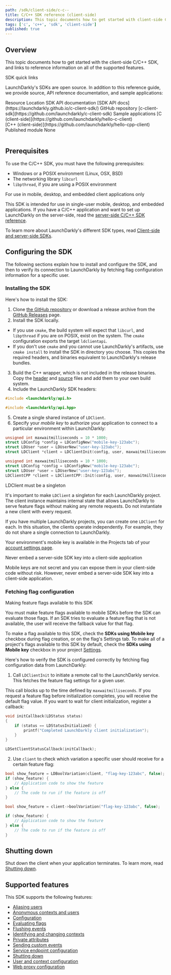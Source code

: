 ```yaml
---
path: /sdk/client-side/c-c--
title: C/C++ SDK reference (client-side)
description: This topic documents how to get started with client-side C/C++ SDK, and links to reference information on all of the supported features.
tags: ['c', 'c++', 'sdk', 'client-side']
published: true
---
```


## Overview

This topic documents how to get started with the client-side C/C++ SDK, and links to reference information on all of the supported features.

<Callout intent="primary">
<CalloutTitle>SDK quick links</CalloutTitle>
<CalloutDescription>

LaunchDarkly's SDKs are open source. In addition to this reference guide, we provide source, API reference documentation, and sample applications:

<Table>
  <TableHeader>
    <TableHeadCell>Resource</TableHeadCell>
    <TableHeadCell>Location</TableHeadCell>
  </TableHeader>
  <TableBody>
    <TableRow>
      <TableCell>SDK API documentation</TableCell>
      <TableCell>
        [SDK API docs](https://launchdarkly.github.io/c-client-sdk/)
      </TableCell>
    </TableRow>
    <TableRow>
      <TableCell>GitHub repository</TableCell>
      <TableCell>
        [c-client-sdk](https://github.com/launchdarkly/c-client-sdk)
      </TableCell>
    </TableRow>
    <TableRow>
      <TableCell>Sample applications</TableCell>
      <TableCell>
        [C (client-side)](https://github.com/launchdarkly/hello-c-client)
        <br /> [C++ (client-side)](https://github.com/launchdarkly/hello-cpp-client)
      </TableCell>
    </TableRow>
    <TableRow>
      <TableCell>Published module</TableCell>
      <TableCell>None</TableCell>
    </TableRow>
  </TableBody>
</Table>

</CalloutDescription>
</Callout>

## Prerequisites

To use the C/C++ SDK, you must have the following prerequisites:

- Windows or a POSIX environment (Linux, OSX, BSD)
- The networking library `libcurl`
- `libpthread`, if you are using a POSIX environment

<Callout intent="info">
<CalloutTitle>For use in mobile, desktop, and embedded client applications only</CalloutTitle>
<CalloutDescription>

This SDK is intended for use in single-user mobile, desktop, and embedded applications. If you have a C/C++ application and want to set up LaunchDarkly on the server-side, read the [server-side C/C++ SDK reference](/sdk/server-side/c-c--).

To learn more about LaunchDarkly's different SDK types, read [Client-side and server-side SDKs](/sdk/concepts/client-side-server-side).

</CalloutDescription>
</Callout>

## Configuring the SDK

The following sections explain how to install and configure the SDK, and then to verify its connection to LaunchDarkly by fetching flag configuration information for a specific user.

### Installing the SDK

Here's how to install the SDK:

1. Clone [the GitHub repository](https://github.com/launchdarkly/c-client-sdk) or download a release archive from the [GitHub Releases](https://github.com/launchdarkly/c-client-sdk/releases) page.
2. Install the SDK locally.

- If you use `cmake`, the build system will expect that `libcurl`, and `libpthread` if you are on POSIX, exist on the system. The `cmake` configuration exports the target `ldclientapi`.
- If you don't use `cmake` and you cannot use LaunchDarkly's artifacts, use `cmake install` to install the SDK in directory you choose. This copies the required headers, and binaries equivalent to LaunchDarkly's release bundles.

3. Build the C++ wrapper, which is not included in the release binaries. Copy the [header](https://github.com/launchdarkly/c-client-sdk/blob/master/cpp/include/launchdarkly/api.hpp) and [source](https://github.com/launchdarkly/c-client-sdk/blob/master/cpp/api.cpp) files and add them to your own build system.
4. Include the LaunchDarkly SDK headers:

<CodeSample>
<CSTab label="C">

```c
#include <launchdarkly/api.h>
```

</CSTab>
<CSTab label="C++">

```c
#include <launchdarkly/api.hpp>
```

</CSTab>
</CodeSample>

5. Create a single shared instance of `LDClient`.
6. Specify your _mobile key_ to authorize your application to connect to a particular environment within LaunchDarkly:

<CodeSample>
<CSTab label="C">

```c
unsigned int maxwaitmilliseconds = 10 * 1000;
struct LDConfig *config = LDConfigNew("mobile-key-123abc");
struct LDUser *user = LDUserNew("user-key-123abc");
struct LDClient *client = LDClientInit(config, user, maxwaitmilliseconds);
```

</CSTab>
<CSTab label="C++">

```cpp
unsigned int maxwaitmilliseconds = 10 * 1000;
struct LDConfig *config = LDConfigNew("mobile-key-123abc");
struct LDUser *user = LDUserNew("user-key-123abc");
LDClientCPP *client = LDClientCPP::Init(config, user, maxwaitmilliseconds);
```

</CSTab>
</CodeSample>

<Callout intent="alert">
<CalloutTitle>LDClient must be a singleton</CalloutTitle>
<CalloutDescription>

It's important to make `LDClient` a singleton for each LaunchDarkly project. The client instance maintains internal state that allows LaunchDarkly to serve feature flags without making any remote requests. Do not instantiate a new client with every request.

If you have multiple LaunchDarkly projects, you can create one `LDClient` for each. In this situation, the clients operate independently. For example, they do not share a single connection to LaunchDarkly.

</CalloutDescription>
</Callout>

Your environment's mobile key is available in the Projects tab of your [account settings page](https://app.launchdarkly.com/settings#/projects).

<Callout intent="alert">
<CalloutTitle>Never embed a server-side SDK key into a client-side application</CalloutTitle>
<CalloutDescription>

Mobile keys are not secret and you can expose them in your client-side code without risk. However, never embed a server-side SDK key into a client-side application.

</CalloutDescription>
</Callout>

### Fetching flag configuration

<Callout intent="alert">
<CalloutTitle>Making feature flags available to this SDK</CalloutTitle>
<CalloutDescription>

You must make feature flags available to mobile SDKs before the SDK can evaluate those flags. If an SDK tries to evaluate a feature flag that is not available, the user will receive the fallback value for that flag.

To make a flag available to this SDK, check the **SDKs using Mobile key** checkbox during flag creation, or on the flag's Settings tab. To make all of a project's flags available to this SDK by default, check the **SDKs using Mobile key** checkbox in your project [Settings](https://app.launchdarkly.com/settings/projects).

</CalloutDescription>
</Callout>

Here's how to verify the SDK is configured correctly by fetching flag configuration data from LaunchDarkly:

1. Call `LDClientInit` to initiate a remote call to the LaunchDarkly service. This fetches the feature flag settings for a given user.

This call blocks up to the time defined by `maxwaitmilliseconds`. If you request a feature flag before initialization completes, you will receive the default flag value. If you want to wait for client initialization, register a callback:

<CodeSample>
<CSTab label="C">

```c
void initCallback(LDStatus status)
{
    if (status == LDStatusInitialized) {
        printf("Completed LaunchDarkly client initialization");
    }
}

LDSetClientStatusCallback(initCallback);
```

</CSTab>
</CodeSample>

2. Use `client` to check which variation a specific user should receive for a certain feature flag:

<CodeSample>
<CSTab label="C">

```c
bool show_feature = LDBoolVariation(client, "flag-key-123abc", false);
if (show_feature) {
    // Application code to show the feature
} else {
    // The code to run if the feature is off
}
```

</CSTab>
<CSTab label="C++">

```cpp
bool show_feature = client->boolVariation("flag-key-123abc", false);

if (show_feature) {
    // Application code to show the feature
} else {
    // The code to run if the feature is off
}
```

</CSTab>
</CodeSample>

## Shutting down

Shut down the client when your application terminates. To learn more, read [Shutting down](/sdk/features/shutdown#cc-client-side).

## Supported features

This SDK supports the following features:

- [Aliasing users](/sdk/features/aliasing-users#cc-client-side)
- [Anonymous contexts and users](/sdk/features/anonymous#cc-client-side)
- [Configuration](/sdk/features/config#cc-client-side)
- [Evaluating flags](/sdk/features/evaluating#cc-client-side)
- [Flushing events](/sdk/features/flush#cc-client-side)
- [Identifying and changing contexts](/sdk/features/identify#cc-client-side)
- [Private attributes](/sdk/features/private-attributes#cc-client-side)
- [Sending custom events](/sdk/features/events#cc-client-side)
- [Service endpoint configuration](/sdk/features/service-endpoint-configuration#cc-client-side)
- [Shutting down](/sdk/features/shutdown#cc-client-side)
- [User and context configuration](/sdk/features/user-context-config#cc-client-side)
- [Web proxy configuration](/sdk/features/web-proxy#cc-client-side)
